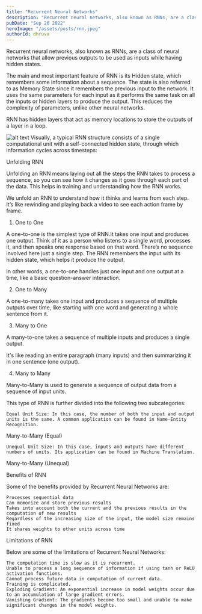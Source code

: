 ```yaml
---
title: "Recurrent Neural Networks"
description: "Recurrent neural networks, also known as RNNs, are a class of neural networks that allow previous outputs to be used as inputs while having hidden states."
pubDate: "Sep 26 2022"
heroImage: "/assets/posts/rnn.jpeg"
authorId: dhruva
---
```


Recurrent neural networks, also known as RNNs, are a class of neural networks that allow previous outputs to be used as inputs while having hidden states.

The main and most important feature of RNN is its Hidden state, which remembers some information about a sequence. The state is also referred to as Memory State since it remembers the previous input to the network. It uses the same parameters for each input as it performs the same task on all the inputs or hidden layers to produce the output. This reduces the complexity of parameters, unlike other neural networks.

RNN has hidden layers that act as memory locations to store the outputs of a layer in a loop.

![alt text](https://i.imgur.com/b3jLxzi.png "RNN")
Visually, a typical RNN structure consists of a single computational unit with a self-connected hidden state, through which information cycles across timesteps:

Unfolding RNN

Unfolding an RNN means laying out all the steps the RNN takes to process a sequence, so you can see how it changes as it goes through each part of the data. This helps in training and understanding how the RNN works.

We unfold an RNN to understand how it thinks and learns from each step. It’s like rewinding and playing back a video to see each action frame by frame.

1. One to One

A one-to-one is the simplest type of RNN.It takes one input and produces one output. Think of it as a person who listens to a single word, processes it, and then speaks one response based on that word. There’s no sequence involved here just a single step. The RNN remembers the input with its hidden state, which helps it produce the output.

In other words, a one-to-one handles just one input and one output at a time, like a basic question-answer interaction.

2. One to Many

A one-to-many takes one input and produces a sequence of multiple outputs over time, like starting with one word and generating a whole sentence from it.

3. Many to One

A many-to-one takes a sequence of multiple inputs and produces a single output.

It's like reading an entire paragraph (many inputs) and then summarizing it in one sentence (one output).

4. Many to Many

Many-to-Many is used to generate a sequence of output data from a sequence of input units.

This type of RNN is further divided into ﻿the following two subcategories:

    Equal Unit Size: In this case, the number of both the input and output units is the same. A common application can be found in Name-Entity Recognition.

Many-to-Many (Equal)

    Unequal Unit Size: In this case, inputs and outputs have different numbers of units. Its application can be found in Machine Translation.

Many-to-Many (Unequal)

Benefits of RNN

Some of the benefits provided by Recurrent Neural Networks are:

    Processes sequential data
    Can memorize and store previous results
    Takes into account both the current and the previous results in the computation of new results
    Regardless of the increasing size of the input, the model size remains fixed
    It shares weights to other units across time

Limitations of RNN

Below are some of the limitations of Recurrent Neural Networks:

    The computation time is slow as it is recurrent.
    Unable to process a long sequence of information if using tanh or ReLU activation functions.
    Cannot process future data in computation of current data.
    Training is complicated.
    Exploding Gradient: An exponential increase in model weights occur due to an accumulation of large gradient errors.
    Vanishing Gradient: The gradients become too small and unable to make significant changes in the model weights.
